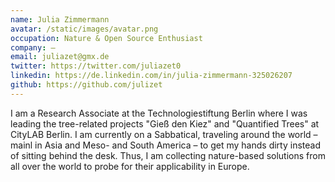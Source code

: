 ```yaml
---
name: Julia Zimmermann
avatar: /static/images/avatar.png
occupation: Nature & Open Source Enthusiast
company: –
email: juliazet@gmx.de
twitter: https://twitter.com/juliazet0
linkedin: https://de.linkedin.com/in/julia-zimmermann-325026207
github: https://github.com/julizet
---
```


I am a Research Associate at the Technologiestiftung Berlin where I was leading the tree-related projects "Gieß den Kiez" and "Quantified Trees" at CityLAB Berlin.
I am currently on a Sabbatical, traveling around the world – mainl in Asia and Meso- and South America – to get my hands dirty instead of sitting behind the desk.
Thus, I am collecting nature-based solutions from all over the world to probe for their applicability in Europe.
